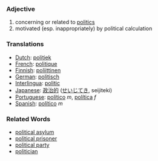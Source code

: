 ===Adjective===

#concerning or related to [[politics]]
#motivated (esp. inappropriately) by political calculation

=== Translations ===
*[[Dutch]]: [[politiek]]
*[[French]]: [[politique]]
*[[Finnish]]: [[poliittinen]]
*[[German]]: [[politisch]]
*[[Interlingua]]: [[politic]]
*[[Japanese]]: [[政治的]] ([[せいじてき]], seijiteki)
*[[Portuguese]]: [[político]] ''m'', [[política]] ''f''
*[[Spanish]]:  [[político]] ''m''

===Related Words===
*[[political asylum]]
*[[political prisoner]]
*[[political party]]
*[[politician]]
